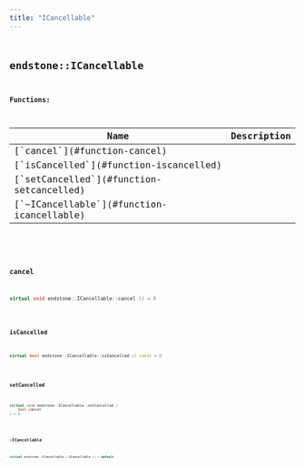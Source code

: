 ```yaml
---
title: "ICancellable"
---
```


## <code className="doc-symbol doc-symbol-class"/> endstone::ICancellable

















**Functions:**

<table>
<thead>
   <tr>
      <th>Name</th>
      <th>Description</th>
   </tr>
</thead>
<tbody>
<tr key="classendstone_1_1_i_cancellable_1a65036acf5f2520cb11d833b4a4daee29">
    <td>[`cancel`](#function-cancel)</td>
    <td></td>
</tr>
<tr key="classendstone_1_1_i_cancellable_1ad7d9998d26e5339233a01cf718a779ef">
    <td>[`isCancelled`](#function-iscancelled)</td>
    <td></td>
</tr>
<tr key="classendstone_1_1_i_cancellable_1a348a8d847632c98e42510134d82086ef">
    <td>[`setCancelled`](#function-setcancelled)</td>
    <td></td>
</tr>
<tr key="classendstone_1_1_i_cancellable_1ab6d311fcaa18971f69a1b23f5a856301">
    <td>[`~ICancellable`](#function-icancellable)</td>
    <td></td>
</tr>
</tbody>
</table>

### <code className="doc-symbol doc-symbol-function"/> cancel

```cpp
virtual void endstone::ICancellable::cancel () = 0
```


### <code className="doc-symbol doc-symbol-function"/> isCancelled

```cpp
virtual bool endstone::ICancellable::isCancelled () const = 0
```


### <code className="doc-symbol doc-symbol-function"/> setCancelled

```cpp
virtual void endstone::ICancellable::setCancelled (
    bool cancel
) = 0
```


### <code className="doc-symbol doc-symbol-function"/> ~ICancellable

```cpp
virtual endstone::ICancellable::~ICancellable () = default
```

